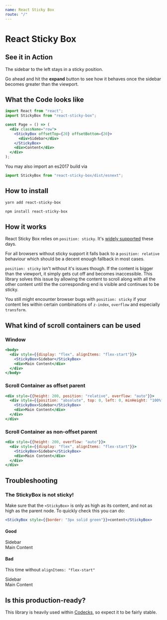 ```yaml
---
name: React Sticky Box
route: "/"
---
```



# React Sticky Box

## See it in Action

<div className={styles.bigBody}>
  <div className={styles.row}>
    <div className={styles.miniContent} />
  </div>
  <div className={styles.row}>
    <StickyBox offsetTop={20} offsetBottom={20}>
      <Sidebar elements={20} />
    </StickyBox>
    <div className={styles.largeContent}>
      <p>The sidebar to the left stays in a sticky position.</p>
      <p>
        Go ahead and hit the <b>expand</b> button to see how it behaves once the sidebar becomes
        greater than the viewport.
      </p>
    </div>
  </div>
  <div className={styles.row}>
    <div className={styles.content} />
  </div>
</div>

## What the Code looks like

```jsx
import React from "react";
import StickyBox from "react-sticky-box";

const Page = () => (
  <div className="row">
    <StickyBox offsetTop={20} offsetBottom={20}>
      <div>Sidebar</div>
    </StickyBox>
    <div>Content</div>
  </div>
);
```

You may also import an es2017 build via

```jsx
import StickyBox from "react-sticky-box/dist/esnext";
```

## How to install

```bash
yarn add react-sticky-box
```

```bash
npm install react-sticky-box
```

## How it works

React Sticky Box relies on `position: sticky`. It's [widely supported](https://caniuse.com/#feat=css-sticky) these days.

For all browsers without sticky support it falls back to a `position: relative` behaviour which should be a decent enough fallback in most cases.

`position: sticky` isn't without it's issues though. If the content is bigger than the viewport, it simply gets cut off and becomes inaccessible. This library solves this issue by allowing the content to scroll along with all the other content until the the corresponding end is visible and continues to be sticky.

You still might encounter browser bugs with `position: sticky` if your content lies within certain combinations of `z-index`, `overflow` and especially `transform`.

## What kind of scroll containers can be used

### Window

```jsx
<body>
  <div style={{display: "flex", alignItems: "flex-start"}}>
    <StickyBox>Sidebar</StickyBox>
    <div>Main Content</div>
  </div>
</body>
```

### Scroll Container as offset parent

```jsx
<div style={{height: 200, position: "relative", overflow: "auto"}}>
  <div style={{position: "absolute", top: 0, left: 0, minHeight: "100%"}}>
    <StickyBox>Sidebar</StickyBox>
    <div>Main Content</div>
  </div>
</div>
```

### Scroll Container as non-offset parent

```jsx
<div style={{height: 200, overflow: "auto"}}>
  <div style={{display: "flex", alignItems: "flex-start"}}>
    <StickyBox>Sidebar</StickyBox>
    <div>Main Content</div>
  </div>
</div>
```

## Troubleshooting

### The StickyBox is not sticky!

Make sure that the `<StickyBox>` is only as high as its content, and not as high as the parent node. To quickly check this you can do:

```jsx
<StickyBox style={{border: "3px solid green"}}>content</StickyBox>
```

#### Good

<Playground>
  <div style={{height: 80, overflow: "auto"}}>
    <div style={{display: "flex", alignItems: "flex-start"}}>
      <StickyBox style={{border: "3px solid green"}}>Sidebar</StickyBox>
      <div style={{height: 150, border: "3px solid blue"}}>Main Content</div>
    </div>
  </div>
</Playground>

#### Bad

This time without `alignItems: "flex-start"`

<Playground>
  <div style={{height: 80, overflow: "auto"}}>
    <div style={{display: "flex"}}>
      <StickyBox style={{border: "3px solid green"}}>Sidebar</StickyBox>
      <div style={{height: 150, border: "3px solid blue"}}>Main Content</div>
    </div>
  </div>
</Playground>

## Is this production-ready?

This library is heavily used within [Codecks](https://www.codecks.io), so expect it to be fairly stable.
